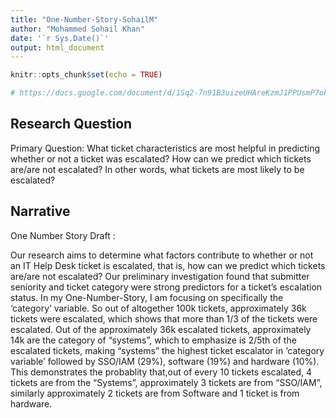 ```yaml
---
title: "One-Number-Story-SohailM"
author: "Mohammed Sohail Khan"
date: '`r Sys.Date()`'
output: html_document
---
```


```r
knitr::opts_chunk$set(echo = TRUE)

# https://docs.google.com/document/d/1Sq2-7n91B3uizeUHAreKzmJ1PPUsmP7oktAV875UBNo/preview#heading=h.ctpd18l06yte
```

## Research Question

Primary Question: What ticket characteristics are most helpful in predicting whether or not a ticket was escalated? How can we predict which tickets are/are not escalated? In other words, what tickets are most likely to be escalated?

## Narrative

One Number Story Draft : 

Our research aims to determine what factors contribute to whether or not an IT Help Desk ticket is escalated, that is, how can we predict which tickets are/are not escalated? Our preliminary investigation found that submitter seniority and ticket category were strong predictors for a ticket's escalation status. 
In my One-Number-Story, I am focusing on specifically the 'category' variable. So out of altogether 100k tickets, approximately 36k tickets were escalated, which shows that more than 1/3 of the tickets were escalated. Out of the approximately 36k escalated tickets, approximately 14k  are the category of "systems", which to emphasize is 2/5th  of the escalated tickets, making "systems"  the highest ticket escalator in 'category variable'  followed by SSO/IAM (29%), software (19%) and hardware (10%). This demonstrates the probablity that,out of every 10 tickets escalated, 4 tickets are from the "Systems", approximately 3 tickets are from "SSO/IAM", similarly approximately 2 tickets are from Software and 1 ticket is from hardware. 







